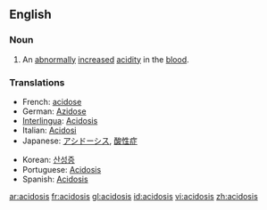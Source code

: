 ==English==
{{wikipedia}}

===Noun===
{{en-noun|-}}

# {{pathology}} An [[abnormally]] [[increase]]d [[acidity]] in the [[blood]].

===Translations===
{{rfc-level|Translations at L3+ (AutoFormat would have corrected level of Translations)}}
{{trans-top|acidosis}}
*French: [[acidose]]
*German: [[Azidose]] {{f}}
*[[Interlingua]]: [[Acidosis]]
*Italian: [[Acidosi]]
*Japanese: [[アシドーシス]],  [[酸性症]]
{{trans-mid}}
*Korean: [[산성증]]
*Portuguese: [[Acidosis]]
*Spanish: [[Acidosis]]
{{trans-bottom}}

[[ar:acidosis]]
[[fr:acidosis]]
[[gl:acidosis]]
[[id:acidosis]]
[[vi:acidosis]]
[[zh:acidosis]]